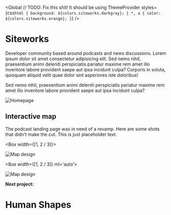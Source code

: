 
<Global
  // TODO: Fix this shit! It should be using ThemeProvider
  styles={css`
    html {
      background: ${colors.siteworks.darkgray};
    }
    *,
    a {
      color: ${colors.siteworks.orange};
    }
  `}
/>

<Container text>

# Siteworks

Developer community based around podcasts and news discussions. Lorem ipsum dolor sit amet consectetur adipisicing elit. Sed nemo nihil, praesentium animi deleniti perspiciatis pariatur maxime rem amet illo inventore labore provident saepe aut ipsa incidunt culpa? Corporis in soluta, quisquam aliquid velit quae dolor sint asperiores iste doloribus!

Sed nemo nihil, praesentium animi deleniti perspiciatis pariatur maxime rem amet illo inventore labore provident saepe aut ipsa incidunt culpa?

</Container>

<Container width={sizes.large}>

![Homepage](../../images/siteworks/homepage.jpg)

</Container>

<!-- /// NEW SECTION \\\ -->

<Container text>

## Interactive map

The podcast landing page was in need of a revamp. Here are some shots that
didn't make the cut. This is just placeholder text.

</Container>

<Container full>

<Box width={[1, 2 / 3]}>

![Map design](../../images/siteworks/map-1.png)

</Box>

<Box width={[1, 2 / 3]} ml='auto'>

![Map design](../../images/siteworks/map-2.png)

</Box>

</Container>

<!-- /// NEXT PROJECT \\\ -->

<Container text>

**Next project:**

<Link to='/work/human-shapes'>

# Human Shapes

</Link>

</Container>
